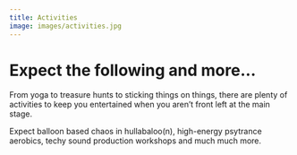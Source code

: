 ```yaml
---
title: Activities
image: images/activities.jpg
---
```

# Expect the following and more...

From yoga to treasure hunts to sticking things on things, there are plenty of activities to keep you entertained when you aren’t front left at the main stage.

Expect balloon based chaos in hullabaloo(n), high-energy psytrance aerobics, techy sound production workshops and much much more.